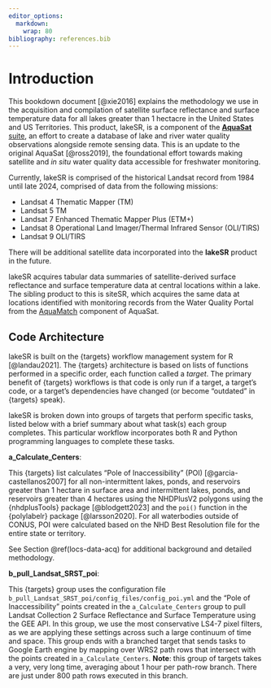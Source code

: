 ```yaml
---
editor_options: 
  markdown: 
    wrap: 80
bibliography: references.bib
---
```


# Introduction

This bookdown document [@xie2016] explains the methodology we use in the
acquisition and compilation of satellite surface reflectance and surface
temperature data for all lakes greater than 1 hectacre in the United States and
US Territories. This product, lakeSR, is a component of the [**AquaSat**
suite](https://github.com/aquasat), an effort to create a database of lake and
river water quality observations alongside remote sensing data. This is an
update to the original AquaSat [@ross2019], the foundational effort towards
making satellite and *in situ* water quality data accessible for freshwater
monitoring.

Currently, lakeSR is comprised of the historical Landsat record from 1984 until
late 2024, comprised of data from the following missions:

-   Landsat 4 Thematic Mapper (TM)
-   Landsat 5 TM
-   Landsat 7 Enhanced Thematic Mapper Plus (ETM+)
-   Landsat 8 Operational Land Imager/Thermal Infrared Sensor (OLI/TIRS)
-   Landsat 9 OLI/TIRS

There will be additional satellite data incorporated into the **lakeSR** product
in the future.

lakeSR acquires tabular data summaries of satellite-derived surface reflectance
and surface temperature data at central locations within a lake. The sibling
product to this is siteSR, which acquires the same data at locations identified
with monitoring records from the Water Quality Portal from the
[AquaMatch](https://aquasat.github.io/AquaMatch_harmonize_WQP/) component of
AquaSat.

## Code Architecture

lakeSR is built on the {targets} workflow management system for R [@landau2021].
The {targets} architecture is based on lists of functions performed in a
specific order, each function called a *target*. The primary benefit of
{targets} workflows is that code is only run if a target, a target's code, or a
target's dependencies have changed (or become "outdated" in {targets} speak).

lakeSR is broken down into groups of targets that perform specific tasks, listed
below with a brief summary about what task(s) each group completes. This
particular workflow incorporates both R and Python programming languages to
complete these tasks.

**a_Calculate_Centers**:

This {targets} list calculates "Pole of Inaccessibility" (POI)
[@garcia-castellanos2007] for all non-intermittent lakes, ponds, and reservoirs
greater than 1 hectare in surface area and intermittent lakes, ponds, and
reservoirs greater than 4 hectares using the NHDPlusV2 polygons using the
{nhdplusTools} package [@blodgett2023] and the `poi()` function in the
{polylabelr} package [@larsson2020]. For all waterbodies outside of CONUS, POI
were calculated based on the NHD Best Resolution file for the entire state or
territory.

See Section \@ref(locs-data-acq) for additional background and detailed
methodology.

**b_pull_Landsat_SRST_poi**:

This {targets} group uses the configuration file
`b_pull_Landsat_SRST_poi/config_files/config_poi.yml` and the "Pole of
Inaccessibility" points created in the `a_Calculate_Centers` group to pull
Landsat Collection 2 Surface Reflectance and Surface Temperature using the GEE
API. In this group, we use the most conservative LS4-7 pixel filters, as we are
applying these settings across such a large continuum of time and space. This
group ends with a branched target that sends tasks to Google Earth engine by
mapping over WRS2 path rows that intersect with the points created in
`a_Calculate_Centers`. **Note**: this group of targets takes a very, very long
time, averaging about 1 hour per path-row branch. There are just under 800 path
rows executed in this branch.

<!-- See Section @ref(LS-C2-SRST) for additional background and detailed -->

<!-- methodology. -->

<!-- ## Running the code within this repository -->

<!-- If you have followed all of the set up instructions, including those outlined in -->

<!-- Section @ref(software-settings), the code within this repository can be -->

<!-- triggered by running the `run_targets.Rmd` file with the R Project file -->

<!-- `AquaMatch_lakeSR.rproj` open in your RStudio console. -->
